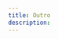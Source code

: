 ```yaml
---
title: Outro
description:
---
```


<LinkCard
  title="Outro <span style='color:#cc0000;'>(required)</span>"
  description="The outro pattern ensures a consistent and rewarding wrap-up for WGU learning experiences. It helps learners celebrate their wins and get ready for the next learning experience."
  href="/patterns/structural/outro/"
  id="outro"
/>